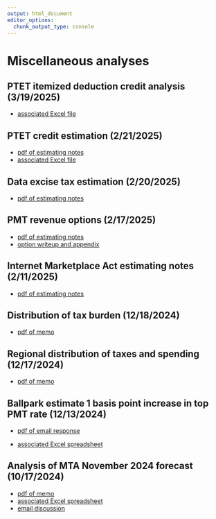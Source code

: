 ```yaml
---
output: html_document
editor_options: 
  chunk_output_type: console
---
```


# Miscellaneous analyses

## PTET itemized deduction credit analysis (3/19/2025)

-   [associated Excel file](files/PTET_itemized_deduction_credit/NY_IRS_data_2017and2022_salt_2025-03-19.xlsx)

## PTET credit estimation (2/21/2025)

-   [pdf of estimating notes](files/PTET%20Credit/Pass-through%20entity%20tax%20(PTET)%20-%20Estimate%20notes%20-%20Dynalist_2025-02-21.pdf)
-   [associated Excel file](files/PTET%20Credit/22in33ny_djb.xlsx)

## Data excise tax estimation (2/20/2025)

-   [pdf of estimating notes](files/data_excise_tax/Data%20excise%20tax%20-%20Estimate%20notes%20-%20Dynalist_2025-02-20.pdf)

## PMT revenue options (2/17/2025)

-   [pdf of estimating notes](files/PMT%20options/Payroll%20mobility%20tax%20(PMT)%20-%20Estimate%20notes_2025-02-17_v2.pdf)
-   [option writeup and appendix](files/PMT%20options/PMT%20options%20and%20appendix_2025-02-17_v2.pdf)

## Internet Marketplace Act estimating notes (2/11/2025)

-   [pdf of estimating notes](files/Internet%20Marketplace%20Act/Internet%20Marketplace%20Act%20-%20Estimate%20notes_2025-02-11.pdf)

## Distribution of tax burden (12/18/2024)

-   [pdf of memo](files/distribution%20of%20tax%20burden/Boyd%20Willens%20Distribution%20of%20tax%20burden%202024-12-18.pdf)

## Regional distribution of taxes and spending (12/17/2024)

-   [pdf of memo](files/Regional%20distribution%20of%20taxes%20and%20spending\Federal%20state%20and%20MTA%20regional%20distribution%20of%20taxes%20and%20spending_2014-12-17.pdf)

## Ballpark estimate 1 basis point increase in top PMT rate (12/13/2024)

-   [pdf of email response](files/1%20bp%20on%20pmt%20wages%20nese%20nyc%20and%20suburban/2024-12-13-We%20are%20in%20the%20same%20ballpark%20for%20a%201%20bp%20increase%20in%20large-employer%20PMT%20+%20self-employment%20increase.pdf)

-   [associated Excel spreadsheet](files/1%20bp%20on%20pmt%20wages%20nese%20nyc%20and%20suburban/Boyd%20notes%201bp%20pmt%20increase_2024-12-13.xlsx)

## Analysis of MTA November 2024 forecast (10/17/2024)

-   [pdf of memo](files/analysis%20of%20mta%20Nov%202024%20pmt%20forecast/boyd%20Analysis%20MTA%20PMT%20for%20November%202024%20FinPlan_2024-10-17.pdf)
-   [associated Excel spreadsheet](files/analysis%20of%20mta%20Nov%202024%20pmt%20forecast/Boyd_2024_PMT_Forecast_2024-10-17_revenue_updated.xlsx)
-   [email discussion](files/analysis%20of%20mta%20Nov%202024%20pmt%20forecast/2024-10-03-MTA%20Payroll%20Mobility%20Tax.pdf)
